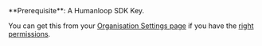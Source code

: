 <Callout>
**Prerequisite**: A Humanloop SDK Key.

You can get this from your [Organisation Settings page](https://app.humanloop.com/account/api-keys) if you have the [right permissions](/docs/access-roles).

</Callout>
